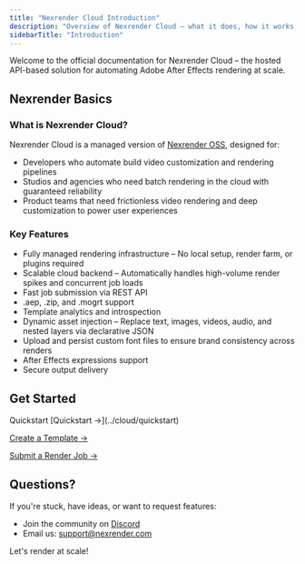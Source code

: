 ```yaml
---
title: "Nexrender Cloud Introduction"
description: "Overview of Nexrender Cloud — what it does, how it works, and how to get started."
sidebarTitle: "Introduction"
---
```


Welcome to the official documentation for Nexrender Cloud – the hosted API-based solution for automating Adobe After Effects rendering at scale.


## Nexrender Basics
### What is Nexrender Cloud?
Nexrender Cloud is a managed version of [Nexrender OSS](https://github.com/inlife/nexrender), designed for:

- Developers who automate build video customization and rendering pipelines
- Studios and agencies who need batch rendering in the cloud with guaranteed reliability
- Product teams that need frictionless video rendering and deep customization to power user experiences

### Key Features
- Fully managed rendering infrastructure – No local setup, render farm, or plugins required
- Scalable cloud backend – Automatically handles high-volume render spikes and concurrent job loads
- Fast job submission via REST API
- .aep, .zip, and .mogrt support
- Template analytics and introspection
- Dynamic asset injection – Replace text, images, videos, audio, and nested layers via declarative JSON
- Upload and persist custom font files to ensure brand consistency across renders
- After Effects expressions support
- Secure output delivery

## Get Started

<Card>
 Quickstart 
</Card>
[Quickstart →](../cloud/quickstart)

[Create a Template →](../cloud/templates/creating)

[Submit a Render Job →](../cloud/jobs/creating-jobs)

## Questions?

If you're stuck, have ideas, or want to request features:

- Join the community on [Discord](https://discord.gg/4jQ3VfE)
- Email us: [support@nexrender.com](mailto:support@nexrender.com)

Let's render at scale\!